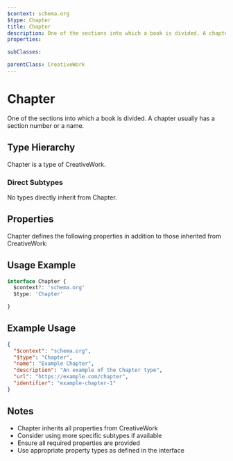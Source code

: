 ```yaml
---
$context: schema.org
$type: Chapter
title: Chapter
description: One of the sections into which a book is divided. A chapter usually has a section number or a name.
properties:

subClasses:

parentClass: CreativeWork
---
```


# Chapter

One of the sections into which a book is divided. A chapter usually has a section number or a name.

## Type Hierarchy

Chapter is a type of CreativeWork.

### Direct Subtypes

No types directly inherit from Chapter.

## Properties

Chapter defines the following properties in addition to those inherited from CreativeWork:



## Usage Example

```typescript
interface Chapter {
  $context?: 'schema.org'
  $type: 'Chapter'

}
```

## Example Usage

```json
{
  "$context": "schema.org",
  "$type": "Chapter",
  "name": "Example Chapter",
  "description": "An example of the Chapter type",
  "url": "https://example.com/chapter",
  "identifier": "example-chapter-1"
}
```

## Notes

- Chapter inherits all properties from CreativeWork
- Consider using more specific subtypes if available
- Ensure all required properties are provided
- Use appropriate property types as defined in the interface
